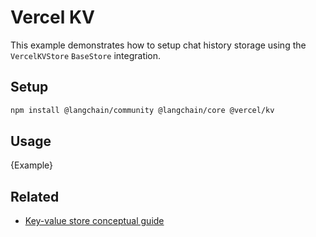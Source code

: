 # Vercel KV

This example demonstrates how to setup chat history storage using the `VercelKVStore` `BaseStore` integration.

## Setup

```bash npm2yarn
npm install @langchain/community @langchain/core @vercel/kv
```

## Usage


<CodeBlock language="typescript">{Example}</CodeBlock>

## Related

- [Key-value store conceptual guide](/docs/concepts/#key-value-stores)
